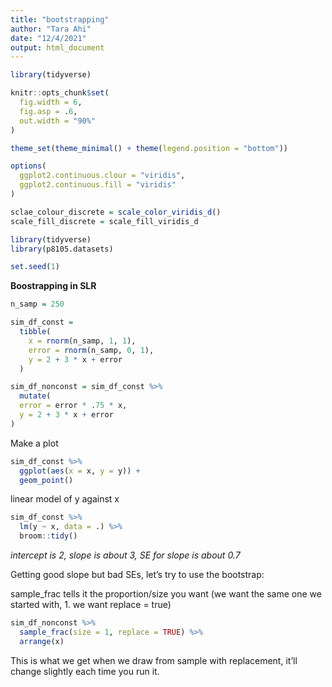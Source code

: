 ```yaml
---
title: "bootstrapping"
author: "Tara Ahi"
date: "12/4/2021"
output: html_document
---
```


```r
library(tidyverse)

knitr::opts_chunk$set(
  fig.width = 6,
  fig.asp = .6,
  out.width = "90%"
)

theme_set(theme_minimal() + theme(legend.position = "bottom"))

options(
  ggplot2.continuous.clour = "viridis",
  ggplot2.continuous.fill = "viridis"
)

sclae_colour_discrete = scale_color_viridis_d()
scale_fill_discrete = scale_fill_viridis_d
```

```r
library(tidyverse)
library(p8105.datasets)

set.seed(1)
```

**Boostrapping in SLR**

```r
n_samp = 250

sim_df_const = 
  tibble(
    x = rnorm(n_samp, 1, 1),
    error = rnorm(n_samp, 0, 1),
    y = 2 + 3 * x + error
  )

sim_df_nonconst = sim_df_const %>% 
  mutate(
  error = error * .75 * x,
  y = 2 + 3 * x + error
)
```

Make a plot

```r
sim_df_const %>% 
  ggplot(aes(x = x, y = y)) +
  geom_point()
```

linear model of y against x

```r
sim_df_const %>% 
  lm(y ~ x, data = .) %>% 
  broom::tidy()
```
_intercept is 2, slope is about 3, SE for slope is about 0.7_

Getting good slope but bad SEs, let's try to use the bootstrap:

sample_frac tells it the proportion/size you want (we want the same one we started with, 1. we want replace = true)

```r
sim_df_nonconst %>% 
  sample_frac(size = 1, replace = TRUE) %>% 
  arrange(x)
```
This is what we get when we draw from sample with replacement, it'll change slightly each time you run it.







